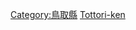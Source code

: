 {{日本行政區劃分類導航|建築物}}
{{Commonscat|Buildings in Tottori prefecture}}

[[Category:鳥取縣|Category:鳥取縣]]
[[Category:日本各都道府縣建築物|Tottori-ken]]